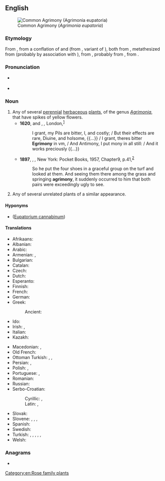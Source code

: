 ==English==
[[File:Common Agrimony - Agrimonia eupatoria (28159514941).jpg|thumb|Common Agrimony (''Agrimonia eupatoria'')]]

===Etymology===
From {{inh|en|enm|egremoyne}}, from a conflation of {{inh|en|ang|agrimonia}} and {{der|en|frm|agremoine}} (from {{der|en|fro|agremoine}}, variant of {{m|fro|aegremone}}), both from {{der|en|LL.|agrimōnia}}, metathesized from {{der|en|la|argemōnia||a kind of poppy}} (probably by association with {{m|la|ager|ager, agri-|field}}), from {{der|en|grc|ἀργεμώνη||{{taxlink|Papaver argemone|species|ver=190611}}, [[prickly poppy]]}}, probably from {{m|grc|ἄργεμον||[[leucoma]]}}, from {{m|grc|ἀργός||white}}.

===Pronunciation===
* {{a|RP}} {{IPA|en|/ˈæɡ.ɹɪ.mən.i/}}
* {{a|GA}} {{IPA|en|/ˈæɡ.ɹɪˌmoʊ.ni/}}

===Noun===
{{wikipedia}}
{{en-noun}}

# Any of several [[perennial]] [[herbaceous]] [[plant]]s, of the genus ''[[Agrimonia]]'', that have spikes of yellow flowers.
#* '''1620''', {{w|Thomas Middleton}} and {{w|William Rowley}}, ''{{w|The World Tossed at Tennis}},'' London,<sup>[http://name.umdl.umich.edu/A07525.0001.001]</sup>
#*: I grant, my Pils are bitter, I, and costly; / But their effects are rare, Diuine, and holsome, {{...}} / I grant, theres bitter '''Egrimony''' in vm, / And Antimony, I put mony in all still: / And it works preciously {{...}}
#* '''1897''', {{w|H. G. Wells}}, ''{{w|The Invisible Man}},'' New York: Pocket Books, 1957, Chapter{{nbsp}}9, p.{{nbsp}}41,<sup>[https://babel.hathitrust.org/cgi/pt?id=osu.32435057546087&view=1up&seq=51&skin=2021&q1=agrimony]</sup>
#*: So he put the four shoes in a graceful group on the turf and looked at them. And seeing them there among the grass and springing '''agrimony''', it suddenly occurred to him that both pairs were exceedingly ugly to see.
# Any of several unrelated plants of a similar appearance.

====Hyponyms====
* {{vern|hemp-agrimony}} ([[Eupatorium cannabinum]])


====Translations====
{{trans-top|plant of the genus ''Agrimonia''}}
* Afrikaans: {{t|af|akkermonie|f}}
* Albanian: {{t|sq|rodhëz|f}}
* Arabic: {{t|ar|غَافِث|m}}
* Armenian: {{t+|hy|երեսնակ}}, {{t|hy|անիծած ծաղիկ}}
* Bulgarian: {{t+|bg|камши́к|m}}
* Catalan: {{t|ca|agrimònia|f}}
* Czech: {{t|cs|řepík|m}}
* Dutch: {{t+|nl|agrimonie}}
* Esperanto: {{t|eo|agrimonio}}
* Finnish: {{t+|fi|verijuuri}}
* French: {{t+|fr|aigremoine|f}}
* German: {{t+|de|Odermennig|m}}
* Greek:
*: Ancient: {{t|grc|εὐπατόριον|n}}
* Ido: {{t+|io|agrimonio}}
* Irish: {{t|ga|airgeadán|m}}, {{t|ga|marbhdhraighean|m}}
* Italian: {{t|it|agrimonia|f}}
* Kazakh: {{t|kk|ошаған}}
{{trans-mid}}
* Macedonian: {{t|mk|камшик|m}}, {{t|mk|петровец|m}}
* Old French: {{t|fro|aegremone|f}}
* Ottoman Turkish: {{t|ota|قزل یپراق|tr=kızıl yaprak}}, {{t|ota|قاسق اوتی|tr=kasık otu}}, {{t|ota|قویون اوتی|tr=koyun otu}}
* Persian: {{t+|fa|غافث|tr=ǧāfiṯ, ğāfaṯ}}, {{t|fa|جگردارو|tr=jegardārū}}
* Polish: {{t|pl|rzepik|m}}, {{t+|pl|jabłecznik|m}} {{qualifier|uncommon}}
* Portuguese: {{t|pt|agrimónia|f}} {{q|Portugal}}, {{t+|pt|agrimônia|f}} {{q|Brazil}}
* Romanian: {{t+|ro|turiță-mare|f}}
* Russian: {{t+|ru|репешо́к|m}}
* Serbo-Croatian:
*: Cyrillic: {{t|sh|пѐтровац|m}}, {{t|sh|ту̏рица|f}}
*: Latin: {{t+|sh|pètrovac|m}}, {{t+|sh|tȕrica|f}}
* Slovak: {{t|sk|repík|m}}
* Slovene: {{t|sl|repik|m}}, {{t|sl|toríca|f}}, {{t|sl|gladišnik|m}} {{q|uncommon}}, {{t|sl|menik|m}} {{q|archaic}}
* Spanish: {{t+|es|agrimonia|f}}
* Swedish: {{t|sv|småborre|c}}
* Turkish: {{t|tr|kızıl yaprak}}, {{t+|tr|kızılyaprak}}, {{t+|tr|kasık otu}}, {{t|tr|kasıkotu}}, {{t+|tr|koyun otu}}, {{t|tr|koyunotu}}
* Welsh: {{t|cy|blaen y conyn ar y mêl|m}}
{{trans-bottom}}

===Anagrams===
* {{anagrams|en|a=agimnory|myriagon}}

[[Category:en:Rose family plants]]